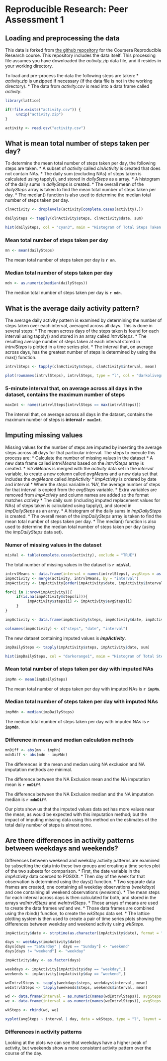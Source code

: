 # Reproducible Research: Peer Assessment 1


## Loading and preprocessing the data
This data is forked from [the github repository](https://github.com/rdpeng/RepData_PeerAssessment1) for the Coursera Reproducible Research course.  This repository includes the data itself.  This processing file assumes you have downloaded the <i>activity.zi</i>p data file, and it resides in your working directory.

To load and pre-process the data the following steps are taken:
* <i>activity.zip</i> is unzipped if necessary (if the data file is not in the working directory).
* The data from <i>activity.csv</i> is read into a data frame called <i>activity</i>.
```r
library(lattice)

if(!file.exists("activity.csv")) {
     unzip("activity.zip")
}

activity <- read.csv("activity.csv")
```


## What is mean total number of steps taken per day?
To determine the mean total number of steps taken per day, the following steps are taken.
* A subset of <i>activity</i> called <i>clnActivity</i> is created that does not contain NAs.
* The daily sum (excluding NAs) of steps taken is calculated using tapply(), and stored in <i>dailySteps</i> as a array.
* A histogram of the daily sums in <i>dailySteps</i> is created.
* The overall mean of the <i>dailySteps</i> array is taken to find the mean total number of steps taken per day.
* The median() function is also used to determine the median total number of steps taken per day.
```r
clnActivity <- droplevels(activity[complete.cases(activity),])

dailySteps <- tapply(clnActivity$steps, clnActivity$date, sum)

hist(dailySteps, col = "cyan3", main = "Histogram of Total Steps Taken Each Day", ylim = c(0,40), xlab = "Total Steps Per Day", ylab = "Days")
```

### Mean total number of steps taken per day
```r
mn <- mean(dailySteps)
```
The mean total number of steps taken per day is <b>`r mn`</b>.

### Median total number of steps taken per day
```r
mdn <- as.numeric(median(dailySteps))
```
The median total number of steps taken per day is <b>`r mdn`</b>.


## What is the average daily activity pattern?
The average daily activity pattern is examined by determining the number of steps taken over each interval, averaged across all days.  This is done in several steps:
* The mean across days of the steps taken is found for each interval using tapply() and stored in an array called <i>intrvlSteps</i>.
* The resulting average number of steps taken at each interval stored in <i>intrvlSteps</i> is plotted in a time series plot.
* The interval that, on average across days, has the greatest number of steps is determined by using the max() function.
```r
intrvlSteps <- tapply(clnActivity$steps, clnActivity$interval, mean)

plot(rownames(intrvlSteps), intrvlSteps, type = "l", col = "darkolivegreen3", main = "Average dailyl activity pattern", xlab = "Interval", ylab = "Number of Steps")
```

### 5-minute interval that, on average across all days in the dataset, contains the maximum number of steps
```r
maxInt <- names(intrvlSteps[intrvlSteps == max(intrvlSteps)])
```
The interval that, on average across all days in the dataset, contains the maximum number of steps is <b>interval `r maxInt`</b>.


## Imputing missing values
Missing values for the number of steps are imputed by inserting the average steps across all days for that particular interval.  The steps to execute this process are:
* Calculate the number of missing values in the dataset
* A new data frame called <i>intrvlMeans</i> based on the <i>intrvlSteps</i> array is created.
* <i>intrvlMeans</i> is merged with the <i>activity</i> data set in the <i>interval</i> variable, to create a new column called <i>avgMeans</i> and a new data set that includes the <i>avgMeans</i> called <i>impActivity</i>
* <i>impActivity</i> is ordered by date and interval
* Where the <i>steps</i> variable is 'NA', the average number of steps for that interval is copied from the <i>avgSteps</i> variable.
* Extra variables are removed from <i>impActivity</i> and column names are added so the format matches <i>activity</i>
* The daily sum (including imputed replacement values for NAs) of steps taken is calculated using tapply(), and stored in <i>impDailySteps</i> as an array.
* A histogram of the daily sums in <i>impDailySteps</i> is created.
* The overall mean of the <i>impDailySteps</i> array is taken to find the mean total number of steps taken per day.
* The median() function is also used to determine the median total number of steps taken per day (using the <i>impDailySteps</i> data set).

### Numer of missing values in the dataset
```r
misVal <- table(complete.cases(activity), exclude = "TRUE")
```
The total number of missing values in the dataset is <b>`r misVal`</b>.

```r
intrvlMeans <- data.frame(interval = names(intrvlSteps), avgSteps = as.numeric(intrvlSteps))
impActivity <- merge(activity, intrvlMeans, by = "interval")
impActivity <- impActivity[order(impActivity$date, impActivity$interval),]

for(i in 1:nrow(impActivity)){
     if(is.na(impActivity$steps[i])){
          impActivity$steps[i] <- impActivity$avgSteps[i]
     }
}

impActivity <- data.frame(impActivity$steps, impActivity$date, impActivity$interval)

colnames(impActivity) <- c("steps", "date", "interval")
```
The new dataset containing imputed values is <i><b>impActivity</b></i>.

```r
impDailySteps <- tapply(impActivity$steps, impActivity$date, sum)

hist(impDailySteps, col = "darkorange1", main = "Histogram of Total Steps Taken Each Day (NAs imputed)", ylim = c(0,40), xlab = "Total Steps Per Day", ylab = "Days")
```

### Mean total number of steps taken per day with imputed NAs
```r
impMn <- mean(impDailySteps)
```
The mean total number of steps taken per day with imputed NAs is <b>`r impMn`</b>.

### Median total number of steps taken per day with imputed NAs
```r
impMdn <- median(impDailySteps)
```
The median total number of steps taken per day with imputed NAs is <b>`r impMdn`</b>.

### Difference in mean and median calculation methods
```r
mnDiff <- abs(mn - impMn)
mdnDiff <- abs(mdn - impMdn)
```
The differences in the mean and median using NA exclusion and NA imputation methods are minimal.

The difference between the NA Exclusion mean and the NA imputation mean is <b>`r mnDiff`</b>.

The difference between the NA Exclusion median and the NA imputation median is <b>`r mdnDiff`</b>.

Our plots show us that the imputed values data set has more values near the mean, as would be expected with this imputation method; but the impact of imputing missing data using this method on the estimates of the total daily number of steps is almost none.

## Are there differences in activity patterns between weekdays and weekends?
Differences between weekend and weekday activity patterns are examined by subsetting the data into these two groups and creating a time series plot of the two subsets for comparison.
* First, the date variable in the <i>impActivity</i> data coerced to POSIXlt.
* Then day of the week for that observation is determined using the days() function.
* Two separate data frames are created, one containing all weekday observations (<i>weekdays</i>) and one containing all weekend observations (<i>weekend</i>).
* The mean steps for each interval across days is then calculated for both, and stored in the arrays <i>wdIntrvlSteps</i> and <i>weIntrvlSteps</i>.
* Those arrays of means are used to create the data frames <i>wd</i> and <i>we</i>.
* Those data frames are combined using the rbind() function, to create the <i>wkSteps</i> data set.
* The lattice plotting system is then used to create a pair of time series plots showing the differences between weekday and weekend activity using <i>wkSteps</i>.
```r
impActivity$date <- strptime(as.character(impActivity$date), format = "%Y-%m-%d")

days <- weekdays(impActivity$date)
days[days == "Saturday" | days == "Sunday"] <- "weekend"
days[days != "weekend"] <- "weekday"

impActivity$day <- as.factor(days)

weekdays <- impActivity[impActivity$day == "weekday",]
weekends <- impActivity[impActivity$day == "weekend",]

wdIntrvlSteps <- tapply(weekdays$steps, weekdays$interval, mean)
weIntrvlSteps <- tapply(weekends$steps, weekends$interval, mean)

wd <- data.frame(interval = as.numeric(names(wdIntrvlSteps)), avgSteps = as.numeric(wdIntrvlSteps), day = "weekday")
we <- data.frame(interval = as.numeric(names(weIntrvlSteps)), avgSteps = as.numeric(weIntrvlSteps), day = "weekend")

wkSteps <- rbind(wd, we)

xyplot(avgSteps ~ interval | day, data = wkSteps, type = "l", layout = c(1,2), xlab = "Interval", ylab = "Number of steps")
```
### Differences in activity patterns
Looking at the plots we can see that weekdays have a higher peak of activity, but weekends show a more consistent activity pattern over the course of the day.